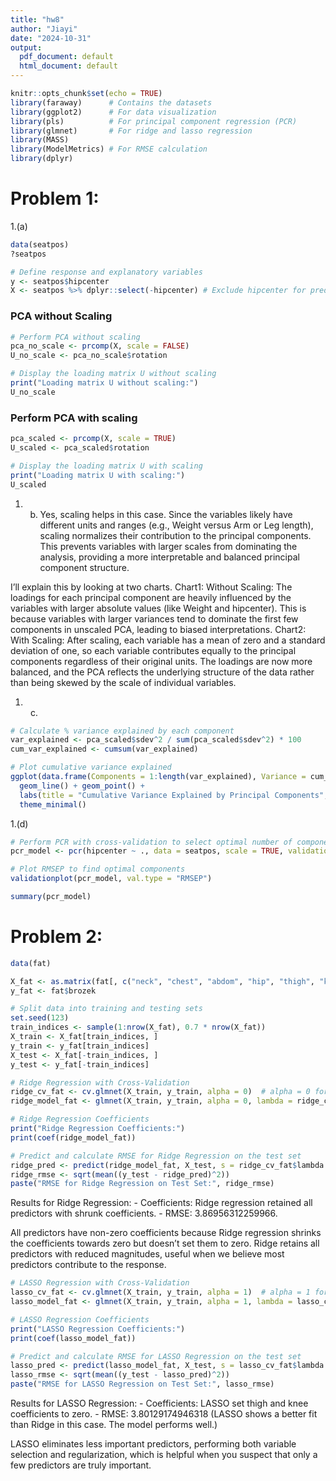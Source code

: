 ```yaml
---
title: "hw8"
author: "Jiayi"
date: "2024-10-31"
output:
  pdf_document: default
  html_document: default
---
```


```r
knitr::opts_chunk$set(echo = TRUE)
library(faraway)      # Contains the datasets
library(ggplot2)      # For data visualization
library(pls)          # For principal component regression (PCR)
library(glmnet)       # For ridge and lasso regression
library(MASS) 
library(ModelMetrics) # For RMSE calculation
library(dplyr)
```

# Problem 1:

1.(a)
```r
data(seatpos)
?seatpos 

# Define response and explanatory variables
y <- seatpos$hipcenter
X <- seatpos %>% dplyr::select(-hipcenter) # Exclude hipcenter for predictors
```


### PCA without Scaling
```r
# Perform PCA without scaling
pca_no_scale <- prcomp(X, scale = FALSE)
U_no_scale <- pca_no_scale$rotation

# Display the loading matrix U without scaling
print("Loading matrix U without scaling:")
U_no_scale
```

### Perform PCA with scaling

```r
pca_scaled <- prcomp(X, scale = TRUE)
U_scaled <- pca_scaled$rotation

# Display the loading matrix U with scaling
print("Loading matrix U with scaling:")
U_scaled
```


1. (b)
Yes, scaling helps in this case. Since the variables likely have different units and ranges (e.g., Weight versus Arm or Leg length), scaling normalizes their contribution to the principal components. This prevents variables with larger scales from dominating the analysis, providing a more interpretable and balanced principal component structure.

I'll explain this by looking at two charts.
Chart1: Without Scaling: The loadings for each principal component are heavily influenced by the variables with larger absolute values (like Weight and hipcenter). This is because variables with larger variances tend to dominate the first few components in unscaled PCA, leading to biased interpretations.
Chart2: With Scaling: After scaling, each variable has a mean of zero and a standard deviation of one, so each variable contributes equally to the principal components regardless of their original units. The loadings are now more balanced, and the PCA reflects the underlying structure of the data rather than being skewed by the scale of individual variables.

1. (c)
```r
# Calculate % variance explained by each component
var_explained <- pca_scaled$sdev^2 / sum(pca_scaled$sdev^2) * 100
cum_var_explained <- cumsum(var_explained)

# Plot cumulative variance explained
ggplot(data.frame(Components = 1:length(var_explained), Variance = cum_var_explained), aes(x = Components, y = Variance)) +
  geom_line() + geom_point() +
  labs(title = "Cumulative Variance Explained by Principal Components", x = "Number of Components", y = "Cumulative % Variance Explained") +
  theme_minimal()
```

1.(d)
```r
# Perform PCR with cross-validation to select optimal number of components
pcr_model <- pcr(hipcenter ~ ., data = seatpos, scale = TRUE, validation = "CV")

# Plot RMSEP to find optimal components
validationplot(pcr_model, val.type = "RMSEP")

summary(pcr_model)
```

# Problem 2:
```r
data(fat)

X_fat <- as.matrix(fat[, c("neck", "chest", "abdom", "hip", "thigh", "knee", "ankle", "biceps", "forearm", "wrist")])
y_fat <- fat$brozek

# Split data into training and testing sets
set.seed(123)
train_indices <- sample(1:nrow(X_fat), 0.7 * nrow(X_fat))
X_train <- X_fat[train_indices, ]
y_train <- y_fat[train_indices]
X_test <- X_fat[-train_indices, ]
y_test <- y_fat[-train_indices]
```


```r
# Ridge Regression with Cross-Validation
ridge_cv_fat <- cv.glmnet(X_train, y_train, alpha = 0)  # alpha = 0 for Ridge
ridge_model_fat <- glmnet(X_train, y_train, alpha = 0, lambda = ridge_cv_fat$lambda.min)

# Ridge Regression Coefficients
print("Ridge Regression Coefficients:")
print(coef(ridge_model_fat))

# Predict and calculate RMSE for Ridge Regression on the test set
ridge_pred <- predict(ridge_model_fat, X_test, s = ridge_cv_fat$lambda.min)
ridge_rmse <- sqrt(mean((y_test - ridge_pred)^2))
paste("RMSE for Ridge Regression on Test Set:", ridge_rmse)
```
Results for Ridge Regression:
- Coefficients: Ridge regression retained all predictors with shrunk coefficients.
- RMSE: 3.86956312259966.

All predictors have non-zero coefficients because Ridge regression shrinks the coefficients towards zero but doesn’t set them to zero. 
Ridge retains all predictors with reduced magnitudes, useful when we believe most predictors contribute to the response.
```r
# LASSO Regression with Cross-Validation
lasso_cv_fat <- cv.glmnet(X_train, y_train, alpha = 1)  # alpha = 1 for LASSO
lasso_model_fat <- glmnet(X_train, y_train, alpha = 1, lambda = lasso_cv_fat$lambda.min)

# LASSO Regression Coefficients
print("LASSO Regression Coefficients:")
print(coef(lasso_model_fat))

# Predict and calculate RMSE for LASSO Regression on the test set
lasso_pred <- predict(lasso_model_fat, X_test, s = lasso_cv_fat$lambda.min)
lasso_rmse <- sqrt(mean((y_test - lasso_pred)^2))
paste("RMSE for LASSO Regression on Test Set:", lasso_rmse)
```
Results for LASSO Regression:
- Coefficients: LASSO set thigh and knee coefficients to zero.
- RMSE: 3.80129174946318 (LASSO shows a better fit than Ridge in this case. The model performs well.)

LASSO eliminates less important predictors, performing both variable selection and regularization, which is helpful when you suspect that only a few predictors are truly important.